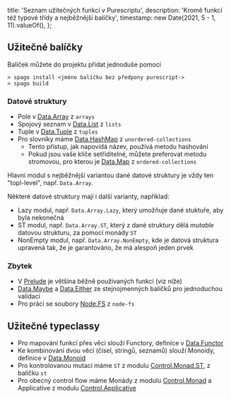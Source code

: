   title: 'Seznam užitečných funkcí v Purescriptu',
  description: 'Kromě funkcí též typové třídy a nejběžnější balíčky',
  timestamp: new Date(2021, 5 - 1, 11).valueOf(),
};

## Užitečné balíčky

Balíček můžete do projektu přidat jednoduše pomocí

```
> spago install <jméno balíčku bez předpony purescript->
> spago build
```

### Datové struktury

- Pole v [Data.Array](https://pursuit.purescript.org/packages/purescript-arrays/6.0.1) z `arrays`
- Spojový seznam v [Data.List](https://pursuit.purescript.org/packages/purescript-lists/6.0.1/docs/Data.List) z `lists`
- Tuple v [Data.Tuple](https://pursuit.purescript.org/packages/purescript-tuples/6.0.1/docs/Data.Tuple#t:Tuple) z `tuples`
- Pro slovníky máme [Data.HashMap](https://pursuit.purescript.org/packages/purescript-ordered-collections/2.0.1/docs/Data.Map) z `unordered-collections`
  - Tento přístup, jak napovídá název, používá metodu hashování
  - Pokud jsou vaše klíče setřiditelné, můžete preferovat metodu stromovou, pro kterou je [Data.Map](https://pursuit.purescript.org/packages/purescript-ordered-collections/2.0.1/docs/Data.Map) z `ordered-collections`

Hlavní modul s nejběžnější variantou dané datové struktury je vždy ten "topl-level", např. `Data.Array`.

Některé datové struktury mají i další varianty, například:

- Lazy modul, např. `Data.Array.Lazy`, který umožňuje dané stuktuře, aby byla nekonečná
- ST modul, např. `Data.Array.ST`, který z dané struktury dělá _mutable_ datovou strukturu, za pomocí monády `ST`
- NonEmpty modul, např. `Data.Array.NonEmpty`, kde je datová struktura upravená tak, že je garantováno, že má alespoň jeden prvek

### Zbytek

- V [Prelude](https://pursuit.purescript.org/packages/purescript-prelude/5.0.0) je většina běžně použivaných funkcí (viz níže)
- [Data.Maybe](https://pursuit.purescript.org/packages/purescript-maybe/5.0.0) a [Data.Either](https://pursuit.purescript.org/packages/purescript-either/5.0.0) ze stejnojmenných balíčků pro jednoduchou validaci
- Pro práci se soubory [Node.FS](https://pursuit.purescript.org/packages/purescript-node-fs/5.0.1/docs/Node.FS) z `node-fs`

## Užitečné typeclassy

- Pro mapování funkcí přes věci slouží Functory, definice v [Data.Functor](https://pursuit.purescript.org/packages/purescript-prelude/5.0.0/docs/Data.Functor#t:Functor)
- Ke kombinování dvou věcí (čísel, stringů, seznamů) slouží Monoidy, definice v [Data.Monoid](https://pursuit.purescript.org/packages/purescript-prelude/5.0.0/docs/Data.Monoid#t:Monoid)
- Pro kontrolovanou mutaci máme `ST` z modulu [Control.Monad.ST](https://pursuit.purescript.org/packages/purescript-st/5.0.1), z balíčku `st`
- Pro obecný control flow máme Monády z modulu [Control.Monad](https://pursuit.purescript.org/packages/purescript-prelude/5.0.0/docs/Control.Monad#t:Monad) a Applicative z modulu [Control.Applicative](https://pursuit.purescript.org/packages/purescript-prelude/5.0.0/docs/Control.Applicative)
